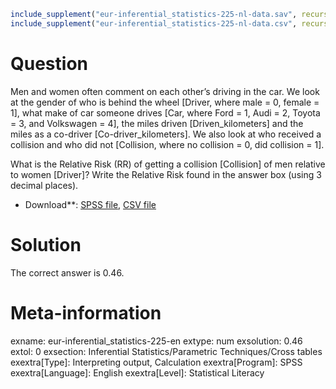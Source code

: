 ```r
include_supplement("eur-inferential_statistics-225-nl-data.sav", recursive = TRUE)
include_supplement("eur-inferential_statistics-225-nl-data.csv", recursive = TRUE)
```

Question
========
Men and women often comment on each other's driving in the car. We look at the gender of who is behind the wheel [Driver, where male = 0, female = 1], what make of car someone drives [Car, where Ford = 1, Audi = 2, Toyota = 3, and Volkswagen = 4], the miles driven [Driven_kilometers] and the miles as a co-driver [Co-driver_kilometers]. We also look at who received a collision and who did not [Collision, where no collision = 0, did collision = 1].

What is the Relative Risk (RR) of getting a collision [Collision] of men relative to women [Driver]? Write the Relative Risk found in the answer box (using 3 decimal places).

* Download**: [SPSS file](eur-inferential_statistics-225-nl-data.sav), [CSV file](eur-inferential_statistics-225-nl-data.csv)


Solution
========
The correct answer is 0.46.

Meta-information
================
exname: eur-inferential_statistics-225-en
extype: num
exsolution: 0.46
extol: 0
exsection: Inferential Statistics/Parametric Techniques/Cross tables
exextra[Type]: Interpreting output, Calculation
exextra[Program]: SPSS
exextra[Language]: English
exextra[Level]: Statistical Literacy
